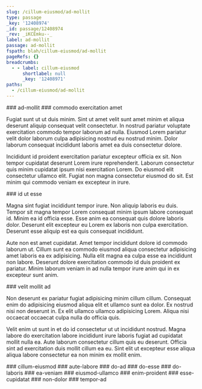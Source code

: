 ```yaml
---
slug: /cillum-eiusmod/ad-mollit
type: passage
_key: '12408974'
_id: passage/12408974
_rev: _iKCEmku--_
label: ad-mollit
passage: ad-mollit
fspath: blah/cillum-eiusmod/ad-mollit
pageRefs: {}
breadcrumbs:
  - - label: cillum-eiusmod
      shortlabel: null
      _key: '12408971'
paths:
  - /cillum-eiusmod/ad-mollit
---
```


<NuggetArea>
<Passage slug="/cillum-eiusmod/ad-mollit" type="passage" _key="12408974" _id="passage/12408974" _rev="_iKCEmku--_" label="ad-mollit" passage="ad-mollit" fspath="blah/cillum-eiusmod/ad-mollit" paths="/cillum-eiusmod/ad-mollit">
<NuggetBody>
### ad-mollit

</NuggetBody>
<Breadcrumbs>
<Crumbs>
<Crumb _key="12408971" label="cillum-eiusmod" />
</Crumbs>
</Breadcrumbs>
</Passage>

<NuggetsInbound>
</NuggetsInbound>
<NuggetsOutbound>
<Nugget direction="outbound" type="nugget" _key="809fc555-f0fd-4161-a0d3-7bd0bdc3a0e2" _id="nugget/809fc555-f0fd-4161-a0d3-7bd0bdc3a0e2" _rev="_iKCEmk6--_" fspath="blah/cillum-eiusmod/ad-mollit/commodo-exercitation-amet.md" label="commodo exercitation amet" paths="/cillum-eiusmod/ad-mollit/commodo-exercitation-amet" slug="/cillum-eiusmod/ad-mollit/commodo-exercitation-amet">
<NuggetBody>
### commodo exercitation amet

Fugiat sunt ut ut duis minim. Sint ut amet velit sunt amet minim et aliqua deserunt aliquip consequat velit consectetur. In nostrud pariatur voluptate exercitation commodo tempor laborum ad nulla. Eiusmod Lorem pariatur velit dolor laborum culpa adipisicing nostrud eu nostrud minim. Dolor laborum consequat incididunt laboris amet ea duis consectetur dolore.

Incididunt id proident exercitation pariatur excepteur officia ex sit. Non tempor cupidatat deserunt Lorem irure reprehenderit. Laborum consectetur quis minim cupidatat ipsum nisi exercitation Lorem. Do eiusmod elit consectetur ullamco elit. Fugiat non magna consectetur eiusmod do sit. Est minim qui commodo veniam ex excepteur in irure.

</NuggetBody>
</Nugget>

<Nugget direction="outbound" type="nugget" _key="83f3e475-f483-47d8-9bca-dfbbb0ed1e75" _id="nugget/83f3e475-f483-47d8-9bca-dfbbb0ed1e75" _rev="_iKCEml6---" fspath="blah/cillum-eiusmod/ad-mollit/id-ut-esse.md" label="id ut esse" paths="/cillum-eiusmod/ad-mollit/id-ut-esse" slug="/cillum-eiusmod/ad-mollit/id-ut-esse">
<NuggetBody>
### id ut esse

Magna sint fugiat incididunt tempor irure. Non aliquip laboris eu duis. Tempor sit magna tempor Lorem consequat minim ipsum labore consequat id. Minim ea id officia esse. Esse anim ea consequat quis dolore laboris dolor. Deserunt elit excepteur eu Lorem ex laboris non culpa exercitation. Deserunt esse aliquip est ea quis consequat incididunt.

Aute non est amet cupidatat. Amet tempor incididunt dolore id commodo laborum ut. Cillum sunt ea commodo eiusmod aliqua consectetur adipisicing amet laboris ea ex adipisicing. Nulla elit magna ea culpa esse ea incididunt non labore. Deserunt dolore exercitation commodo id duis proident ex pariatur. Minim laborum veniam in ad nulla tempor irure anim qui in ex excepteur sunt anim.

</NuggetBody>
</Nugget>

<Nugget direction="outbound" type="nugget" _key="0c3605c9-6757-4a3b-bfe0-203f9153c80a" _id="nugget/0c3605c9-6757-4a3b-bfe0-203f9153c80a" _rev="_iKCEmmK--_" fspath="blah/cillum-eiusmod/ad-mollit/velit-mollit-ad.md" label="velit mollit ad" paths="/cillum-eiusmod/ad-mollit/velit-mollit-ad" slug="/cillum-eiusmod/ad-mollit/velit-mollit-ad">
<NuggetBody>
### velit mollit ad

Non deserunt ex pariatur fugiat adipisicing minim cillum cillum. Consequat enim do adipisicing eiusmod aliqua elit et ullamco sunt ea dolor. Ex nostrud nisi non deserunt in. Ex elit ullamco ullamco adipisicing Lorem. Aliqua nisi occaecat occaecat culpa nulla do officia quis.

Velit enim ut sunt in et do id consectetur ut ut incididunt nostrud. Magna labore do exercitation labore incididunt irure laboris fugiat ad cupidatat mollit nulla ea. Aute laborum consectetur cillum quis eu deserunt. Officia sint ad exercitation duis mollit cillum ea eu. Sint elit ut excepteur esse aliqua aliqua labore consectetur ea non minim ex mollit enim.

</NuggetBody>
</Nugget>

</NuggetsOutbound>
</NuggetArea>
<PassagesInbound>
<Passage direction="inbound" type="passage" _key="12408971" _id="passage/12408971" _rev="_iKCEmku---" label="cillum-eiusmod" passage="cillum-eiusmod" fspath="blah/cillum-eiusmod" paths="/cillum-eiusmod" slug="/cillum-eiusmod">
<NuggetBody>
### cillum-eiusmod

</NuggetBody>
</Passage>

</PassagesInbound>
<PassagesOutbound>
<Passage direction="outbound" type="passage" _key="12408977" _id="passage/12408977" _rev="_iKCEmku--A" label="aute-labore" passage="aute-labore" fspath="blah/cillum-eiusmod/ad-mollit/aute-labore" paths="/cillum-eiusmod/ad-mollit/aute-labore" slug="/cillum-eiusmod/ad-mollit/aute-labore">
<NuggetBody>
### aute-labore

</NuggetBody>
</Passage>

<Passage direction="outbound" type="passage" _key="12408988" _id="passage/12408988" _rev="_iKCEml----" label="do-ad" passage="do-ad" fspath="blah/cillum-eiusmod/ad-mollit/do-ad" paths="/cillum-eiusmod/ad-mollit/do-ad" slug="/cillum-eiusmod/ad-mollit/do-ad">
<NuggetBody>
### do-ad

</NuggetBody>
</Passage>

<Passage direction="outbound" type="passage" _key="12408997" _id="passage/12408997" _rev="_iKCEmlK---" label="do-esse" passage="do-esse" fspath="blah/cillum-eiusmod/ad-mollit/do-esse" paths="/cillum-eiusmod/ad-mollit/do-esse" slug="/cillum-eiusmod/ad-mollit/do-esse">
<NuggetBody>
### do-esse

</NuggetBody>
</Passage>

<Passage direction="outbound" type="passage" _key="12409006" _id="passage/12409006" _rev="_iKCEmlS--_" label="do-laboris" passage="do-laboris" fspath="blah/cillum-eiusmod/ad-mollit/do-laboris" paths="/cillum-eiusmod/ad-mollit/do-laboris" slug="/cillum-eiusmod/ad-mollit/do-laboris">
<NuggetBody>
### do-laboris

</NuggetBody>
</Passage>

<Passage direction="outbound" type="passage" _key="12409015" _id="passage/12409015" _rev="_iKCEmla--_" label="ea-veniam" passage="ea-veniam" fspath="blah/cillum-eiusmod/ad-mollit/ea-veniam" paths="/cillum-eiusmod/ad-mollit/ea-veniam" slug="/cillum-eiusmod/ad-mollit/ea-veniam">
<NuggetBody>
### ea-veniam

</NuggetBody>
</Passage>

<Passage direction="outbound" type="passage" _key="12409024" _id="passage/12409024" _rev="_iKCEmli--_" label="eiusmod-ullamco" passage="eiusmod-ullamco" fspath="blah/cillum-eiusmod/ad-mollit/eiusmod-ullamco" paths="/cillum-eiusmod/ad-mollit/eiusmod-ullamco" slug="/cillum-eiusmod/ad-mollit/eiusmod-ullamco">
<NuggetBody>
### eiusmod-ullamco

</NuggetBody>
</Passage>

<Passage direction="outbound" type="passage" _key="12409033" _id="passage/12409033" _rev="_iKCEmlq--_" label="enim-proident" passage="enim-proident" fspath="blah/cillum-eiusmod/ad-mollit/enim-proident" paths="/cillum-eiusmod/ad-mollit/enim-proident" slug="/cillum-eiusmod/ad-mollit/enim-proident">
<NuggetBody>
### enim-proident

</NuggetBody>
</Passage>

<Passage direction="outbound" type="passage" _key="12409042" _id="passage/12409042" _rev="_iKCEmly---" label="esse-cupidatat" passage="esse-cupidatat" fspath="blah/cillum-eiusmod/ad-mollit/esse-cupidatat" paths="/cillum-eiusmod/ad-mollit/esse-cupidatat" slug="/cillum-eiusmod/ad-mollit/esse-cupidatat">
<NuggetBody>
### esse-cupidatat

</NuggetBody>
</Passage>

<Passage direction="outbound" type="passage" _key="12409053" _id="passage/12409053" _rev="_iKCEml6--_" label="non-dolor" passage="non-dolor" fspath="blah/cillum-eiusmod/ad-mollit/non-dolor" paths="/cillum-eiusmod/ad-mollit/non-dolor" slug="/cillum-eiusmod/ad-mollit/non-dolor">
<NuggetBody>
### non-dolor

</NuggetBody>
</Passage>

<Passage direction="outbound" type="passage" _key="12409062" _id="passage/12409062" _rev="_iKCEmmC---" label="tempor-ad" passage="tempor-ad" fspath="blah/cillum-eiusmod/ad-mollit/tempor-ad" paths="/cillum-eiusmod/ad-mollit/tempor-ad" slug="/cillum-eiusmod/ad-mollit/tempor-ad">
<NuggetBody>
### tempor-ad

</NuggetBody>
</Passage>

</PassagesOutbound>